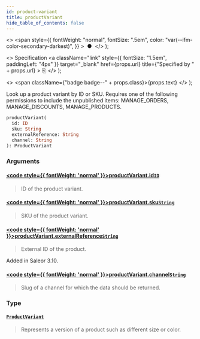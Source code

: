 ```yaml
---
id: product-variant
title: productVariant
hide_table_of_contents: false
---
```


  <>
    <span
      style={{
        fontWeight: "normal",
        fontSize: ".5em",
        color: "var(--ifm-color-secondary-darkest)",
      }}
    >
      &nbsp;●&nbsp;
    </span>
  </>
);

  <>
    Specification
    <a
      className="link"
      style={{ fontSize: "1.5em", paddingLeft: "4px" }}
      target="\_blank"
      href={props.url}
      title={"Specified by " + props.url}
    >
      ⎘
    </a>
  </>
);

  <>
    <span className={"badge badge--" + props.class}>{props.text}</span>
  </>
);

Look up a product variant by ID or SKU. Requires one of the following permissions to include the unpublished items: MANAGE_ORDERS, MANAGE_DISCOUNTS, MANAGE_PRODUCTS.

```graphql
productVariant(
  id: ID
  sku: String
  externalReference: String
  channel: String
): ProductVariant
```

### Arguments

#### [<code style={{ fontWeight: 'normal' }}>productVariant.<b>id</b></code>](#)<Bullet />[`ID`](../../api-reference/scalars/id) <Badge class="secondary" text="scalar"/>

> ID of the product variant.

#### [<code style={{ fontWeight: 'normal' }}>productVariant.<b>sku</b></code>](#)<Bullet />[`String`](../../api-reference/scalars/string) <Badge class="secondary" text="scalar"/>

> SKU of the product variant.

#### [<code style={{ fontWeight: 'normal' }}>productVariant.<b>externalReference</b></code>](#)<Bullet />[`String`](../../api-reference/scalars/string) <Badge class="secondary" text="scalar"/>

> External ID of the product.

Added in Saleor 3.10.

>

#### [<code style={{ fontWeight: 'normal' }}>productVariant.<b>channel</b></code>](#)<Bullet />[`String`](../../api-reference/scalars/string) <Badge class="secondary" text="scalar"/>

> Slug of a channel for which the data should be returned.

### Type

#### [`ProductVariant`](../../api-reference/objects/product-variant) <Badge class="secondary" text="object"/>

> Represents a version of a product such as different size or color.
